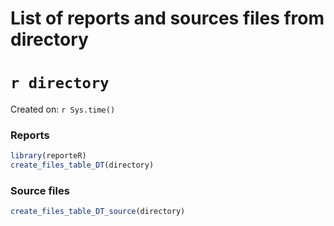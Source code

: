 List of reports and sources files from directory 
========================================================
`r directory`
========================================================

Created on: `r Sys.time()`


### Reports

```r
library(reporteR)
create_files_table_DT(directory) 
```


### Source files

```r
create_files_table_DT_source(directory) 
```

